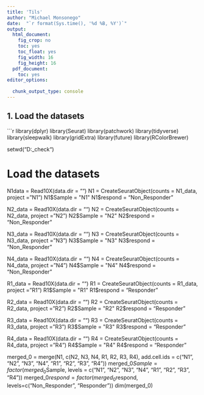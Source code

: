 ```yaml
---
title: 'Tils'
author: "Michael Monsonego"
date:  "`r format(Sys.time(), '%d %B, %Y')`"
output:
  html_document: 
    fig_crop: no
    toc: yes
    toc_float: yes
    fig_width: 16
    fig_height: 16
  pdf_document:
    toc: yes
editor_options:
  
  chunk_output_type: console
---
```




## 1. Load the datasets
```r
library(dplyr)
library(Seurat)
library(patchwork)
library(tidyverse)
library(sleepwalk)
library(gridExtra)
library(future)
library(RColorBrewer)

setwd("D:\Michael\git_check\tils")

# Load the datasets
N1data = Read10X(data.dir = "")
N1 = CreateSeuratObject(counts = N1_data, project = "N1")
N1$Sample = "N1"
N1$respond = "Non_Responder"

N2_data = Read10X(data.dir = "")
N2 = CreateSeuratObject(counts = N2_data, project = "N2")
N2$Sample = "N2"
N2$respond = "Non_Responder"

N3_data = Read10X(data.dir = "")
N3 = CreateSeuratObject(counts = N3_data, project = "N3")
N3$Sample = "N3"
N3$respond = "Non_Responder"

N4_data = Read10X(data.dir = "")
N4 = CreateSeuratObject(counts = N4_data, project = "N4")
N4$Sample = "N4"
N4$respond = "Non_Responder"

R1_data = Read10X(data.dir = "")
R1 = CreateSeuratObject(counts = R1_data, project = "R1")
R1$Sample = "R1"
R1$respond = "Responder"

R2_data = Read10X(data.dir = "")
R2 = CreateSeuratObject(counts = R2_data, project = "R2")
R2$Sample = "R2"
R2$respond = "Responder"

R3_data = Read10X(data.dir = "")
R3 = CreateSeuratObject(counts = R3_data, project = "R3")
R3$Sample = "R3"
R3$respond = "Responder"

R4_data = Read10X(data.dir = "")
R4 = CreateSeuratObject(counts = R4_data, project = "R4")
R4$Sample = "R4"
R4$respond = "Responder"

merged_0 = merge(N1, c(N2, N3, N4, R1, R2, R3, R4), add.cell.ids = c("N1", "N2", "N3", "N4", "R1", "R2", "R3", "R4"))
merged_0$Sample = factor(merged_0$Sample, levels = c("N1", "N2", "N3", "N4", "R1", "R2", "R3", "R4"))
merged_0$respond = factor(merged_0$respond, levels=c("Non_Responder", "Responder"))
dim(merged_0)






